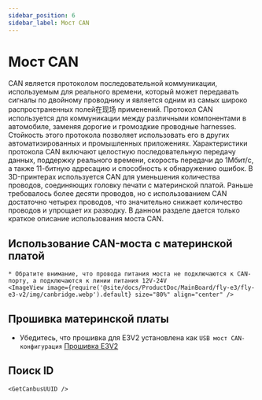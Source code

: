 ```yaml
---
sidebar_position: 6
sidebar_label: Мост CAN
---
```




# Мост CAN

CAN является протоколом последовательной коммуникации, используемым для реального времени, который может передавать сигналы по двойному проводнику и является одним из самых широко распространенных полей在现场 применений. Протокол CAN используется для коммуникации между различными компонентами в автомобиле, заменяя дорогие и громоздкие проводные harnesses. Стойкость этого протокола позволяет использовать его в других автоматизированных и промышленных приложениях. Характеристики протокола CAN включают целостную последовательную передачу данных, поддержку реального времени, скорость передачи до 1Мбит/с, а также 11-битную адресацию и способность к обнаружению ошибок.
В 3D-принтерах используется CAN для уменьшения количества проводов, соединяющих головку печати с материнской платой. Раньше требовалось более десяти проводов, но с использованием CAN достаточно четырех проводов, что значительно снижает количество проводов и упрощает их разводку.
В данном разделе дается только краткое описание использования моста CAN.

## Использование CAN-моста с материнской платой

    * Обратите внимание, что провода питания моста не подключаются к CAN-порту, а подключаются к линии питания 12V-24V
    <ImageView image={require('@site/docs/ProductDoc/MainBoard/fly-e3/fly-e3-v2/img/canbridge.webp').default} size="80%" align="center" />


## Прошивка материнской платы

* Убедитесь, что прошивка для E3V2 установлена как `USB мост CAN-конфигурация`
[Прошивка E3V2](/docs/ProductDoc/MainBoard/fly-e3/fly-e3-v2/flash/can.mdx "Щелкните, чтобы перейти")

## Поиск ID

    <GetCanbusUUID />
